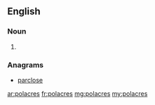 ==English==

===Noun===
{{head|en|plural}}

# {{plural of|polacre|lang=en|nocat=1}}

===Anagrams===
* [[parclose#English|parclose]]

[[ar:polacres]]
[[fr:polacres]]
[[mg:polacres]]
[[my:polacres]]